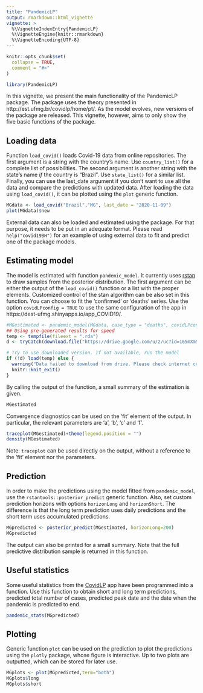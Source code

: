 ```yaml
---
title: "PandemicLP"
output: rmarkdown::html_vignette
vignette: >
  %\VignetteIndexEntry{PandemicLP}
  %\VignetteEngine{knitr::rmarkdown}
  %\VignetteEncoding{UTF-8}
---
```


```r
knitr::opts_chunk$set(
  collapse = TRUE,
  comment = "#>"
)
```

```r
library(PandemicLP)
```

In this vignette, we present the main functionality of the PandemicLP package. The package uses the theory presented in http://est.ufmg.br/covidlp/home/pt/. As the model evolves, new versions of the package are released. This vignette, however, aims to only show the five basic functions of the package.

## Loading data

Function `load_covid()` loads Covid-19 data from online repositories. The first argument is a string with the country's name. Use `country_list()` for a complete list of possibilities. The second argument is another string with the state's name *if* the country is "Brazil". Use `state_list()` for a similar list. Finally, you can use the last_date argument if you don't want to use all the data and compare the predictions with updated data. After loading the data using `load_covid()`, it can be plotted using the `plot` generic function.

```r
MGdata <- load_covid("Brazil","MG", last_date = "2020-11-09")
plot(MGdata)$new
```

External data can also be loaded and estimated using the package. For that purpose, it needs to be put in an adequate format. Please read `help("covid19BH")` for an example of using external data to fit and predict one of the package models.

## Estimating model

The model is estimated with function `pandemic_model`. It currently uses [rstan](https://github.com/stan-dev/rstan) to draw samples from the posterior distribution. The first argument can be either the output of the `load_covid()` function or a list with the proper elements. Customized control of the stan algorithm can be also set in this function. You can choose to fit the 'confirmed' or 'deaths' series. Use the option `covidLPconfig = TRUE` to use the same configuration of the app in https://dest-ufmg.shinyapps.io/app_COVID19/.

```r
#MGestimated <- pandemic_model(MGdata, case_type = "deaths", covidLPconfig = TRUE)
## Using pre-generated results for speed
temp <- tempfile(fileext = ".rda")
d <- tryCatch(download.file("https://drive.google.com/u/2/uc?id=165mXm5DbtPENGJlVLVJvzvVfFFWxT_dr&export=download", temp, mode = "wb", quiet = TRUE), error = function(e) print(paste("Data failed to download from drive. Please check internet connection and try again. If the problem persists, the repository might be unavailable, but it should be back shortly.")))

# Try to use downloaded version. If not available, run the model
if (!d) load(temp) else {
  warning("Data failed to download from drive. Please check internet connection and try again. If the problem persists, the repository might be unavailable, but it should be back shortly.")
  knitr::knit_exit()
}
```

By calling the output of the function, a small summary of the estimation is given.

```r
MGestimated
```

Convergence diagnostics can be used on the 'fit' element of the output. In particular, the relevant parameters are 'a', 'b', 'c' and 'f'.

```r
traceplot(MGestimated)+theme(legend.position = "")
density(MGestimated)
```

Note: `traceplot` can be used directly on the output, without a reference to the 'fit' element nor the parameters.

## Prediction

In order to make the predictions using the model fitted from `pandemic_model`, use the `rstantools::posterior_predict` generic function. Also, set custom prediction horizons with options `horizonLong` and `horizonShort`. The difference is that the long term prediction uses daily predictions and the short term uses accumulated predictions.

```r
MGpredicted <- posterior_predict(MGestimated, horizonLong=200)
MGpredicted
```

The output can also be printed for a small summary. Note that the full predictive distribution sample is returned in this function.

## Useful statistics

Some useful statistics from the [CovidLP](http://est.ufmg.br/covidlp/home/pt/) app have been programmed into a function. Use this function to obtain short and long term predictions, predicted total number of cases, predicted peak date and the date when the pandemic is predicted to end.

```r
pandemic_stats(MGpredicted)
```

## Plotting

Generic function `plot` can be used on the prediction to plot the predictions using the `plotly` package, whose figure is interactive. Up to two plots are outputted, which can be stored for later use.

```r
MGplots <- plot(MGpredicted,term="both")
MGplots$long
MGplots$short
```
